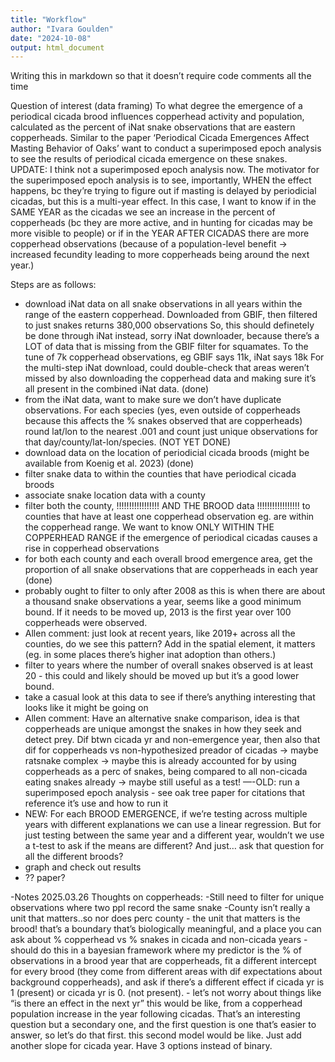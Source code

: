 ```yaml
---
title: "Workflow"
author: "Ivara Goulden"
date: "2024-10-08"
output: html_document
---
```


Writing this in markdown so that it doesn't require code comments all the time

Question of interest (data framing)
To what degree the emergence of a periodical cicada brood influences copperhead activity and population, calculated as the percent of iNat snake observations that are eastern copperheads. Similar to the paper 'Periodical Cicada Emergences Affect Masting Behavior of Oaks' want to conduct a superimposed epoch analysis to see the results of periodical cicada emergence on these snakes.
UPDATE: I think not a superimposed epoch analysis now. The motivator for the superimposed epoch analysis is to see, importantly, WHEN the effect happens, bc they're trying to figure out if masting is delayed by periodicial cicadas, but this is a multi-year effect. In this case, I want to know if in the SAME YEAR as the cicadas we see an increase in the percent of copperheads (bc they are more active, and in hunting for cicadas may be more visible to people) or if in the YEAR AFTER CICADAS there are more copperhead observations (because of a population-level benefit -> increased fecundity leading to more copperheads being around the next year.)

Steps are as follows:

- download iNat data on all snake observations in all years within the range
of the eastern copperhead. 
 Downloaded from GBIF, then filtered to just snakes
 returns 380,000 observations
 So, this should definetely be done through iNat instead, sorry iNat downloader, because there's a LOT of data that is missing from the GBIF filter for squamates. To the tune of 7k copperhead observations, eg GBIF says 11k, iNat says 18k
 For the multi-step iNat download, could double-check that areas weren't missed by also downloading the copperhead data and making sure it's all present in the combined iNat data. (done)
- from the iNat data, want to make sure we don't have duplicate observations. For each species (yes, even outside of copperheads because this affects the % snakes observed that are copperheads) round lat/lon to the nearest .001 and count just unique observations for that day/county/lat-lon/species. (NOT YET DONE)
- download data on the location of periodicial cicada broods (might be available from Koenig et al. 2023) (done)
- filter snake data to within the counties that have periodical cicada broods 
- associate snake location data with a county
- filter both the county, !!!!!!!!!!!!!!!!! AND THE BROOD data !!!!!!!!!!!!!!!!! to counties that have at least one copperhead observation eg. are within the copperhead range. We want to know ONLY WITHIN THE COPPERHEAD RANGE if the emergence of periodical cicadas causes a rise in copperhead observations
- for both each county and each overall brood emergence area, get the proportion of all snake observations that are copperheads in each year (done)
- probably ought to filter to only after 2008 as this is when there are about a thousand snake observations a year, seems like a good minimum bound. If it needs to be moved up, 2013 is the first year over 100 copperheads were observed. 
- Allen comment: just look at recent years, like 2019+ across all the counties, do we see this pattern? Add in the spatial element, it matters (eg. in some places there's higher inat adoption than others.)
- filter to years where the number of overall snakes observed is at least 20 - this could and likely should be moved up but it's a good lower bound. 
- take a casual look at this data to see if there's anything interesting that looks like it might be going on
- Allen comment: Have an alternative snake comparison, idea is that copperheads are unique amongst the snakes in how they seek and detect prey. Dif btwn cicada yr and non-emergence year, then also that dif for copperheads vs non-hypothesized preador of cicadas -> maybe ratsnake complex -> maybe this is already accounted for by using copperheads as a perc of snakes, being compared to all non-cicada eating snakes already -> maybe still useful as a test!
----OLD: run a superimposed epoch analysis - see oak tree paper for citations that reference it's use and how to run it
- NEW: For each BROOD EMERGENCE, if we're testing across multiple years with different explanations we can use a linear regression. But for just testing between the same year and a different year, wouldn't we use a t-test to ask if the means are different? And just... ask that question for all the different broods?
- graph and check out results
- ?? paper?


-Notes 2025.03.26
Thoughts on copperheads:
-Still need to filter for unique observations where two ppl record the same snake
-County isn't really a unit that matters..so nor does perc county
- the unit that matters is the brood! that's a boundary that's biologically meaningful, and a place you can ask about % copperhead vs % snakes in cicada and non-cicada years
- should do this in a bayesian framework where my predictor is the % of observations in a brood year that are copperheads, fit a different intercept for every brood (they come from different areas with dif expectations about background copperheads), and ask if there's a different effect if cicada yr is 1 (present) or cicada yr is 0. (not present). 
- let's not worry about things like "is there an effect in the next yr" this would be like, from a copperhead population increase in the year following cicadas. That's an interesting question but a secondary one, and the first question is one that's easier to answer, so let's do that first. this second model would be like. Just add another slope for cicada year. Have 3 options instead of binary. 
